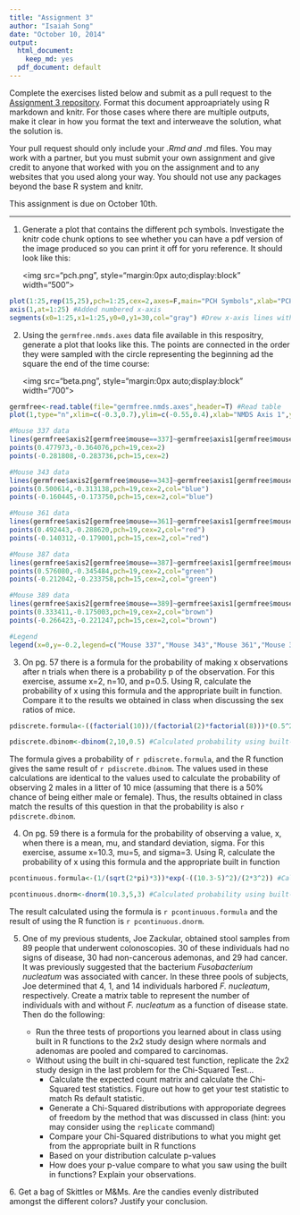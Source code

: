 ```yaml
---
title: "Assignment 3"
author: "Isaiah Song"
date: "October 10, 2014"
output:
  html_document:
    keep_md: yes
  pdf_document: default
---
```


Complete the exercises listed below and submit as a pull request to the [Assignment 3 repository](http://www.github.com/microbialinformatics/assignment03).  Format this document approapriately using R markdown and knitr. For those cases where there are multiple outputs, make it clear in how you format the text and interweave the solution, what the solution is.

Your pull request should only include your *.Rmd and *.md files. You may work with a partner, but you must submit your own assignment and give credit to anyone that worked with you on the assignment and to any websites that you used along your way. You should not use any packages beyond the base R system and knitr.

This assignment is due on October 10th.

------

1.  Generate a plot that contains the different pch symbols. Investigate the knitr code chunk options to see whether you can have a pdf version of the image produced so you can print it off for yoru reference. It should look like this:

    <img src="pch.png", style="margin:0px auto;display:block" width="500">
    
```r
plot(1:25,rep(15,25),pch=1:25,cex=2,axes=F,main="PCH Symbols",xlab="PCH value",ylab="") #Formed a chart of PCH symbols without axes
axis(1,at=1:25) #Added numbered x-axis
segments(x0=1:25,x1=1:25,y0=0,y1=30,col="gray") #Drew x-axis lines with line segments
```

2.  Using the `germfree.nmds.axes` data file available in this respositry, generate a plot that looks like this. The points are connected in the order they were sampled with the circle representing the beginning ad the square the end of the time course:

    <img src="beta.png", style="margin:0px auto;display:block" width="700">

```r
germfree<-read.table(file="germfree.nmds.axes",header=T) #Read table
plot(1,type="n",xlim=c(-0.3,0.7),ylim=c(-0.55,0.4),xlab="NMDS Axis 1",ylab="NMDS Axis 2",cex.lab=0.75,cex.axis=0.75) #Blank plot

#Mouse 337 data
lines(germfree$axis2[germfree$mouse==337]~germfree$axis1[germfree$mouse==337],lwd=2)
points(0.477973,-0.364076,pch=19,cex=2)
points(-0.281808,-0.283736,pch=15,cex=2)

#Mouse 343 data
lines(germfree$axis2[germfree$mouse==343]~germfree$axis1[germfree$mouse==343],lwd=2,col="blue")
points(0.500614,-0.313138,pch=19,cex=2,col="blue")
points(-0.160445,-0.173750,pch=15,cex=2,col="blue")

#Mouse 361 data
lines(germfree$axis2[germfree$mouse==361]~germfree$axis1[germfree$mouse==361],lwd=2,col="red")
points(0.492443,-0.288620,pch=19,cex=2,col="red")
points(-0.140312,-0.179001,pch=15,cex=2,col="red")

#Mouse 387 data
lines(germfree$axis2[germfree$mouse==387]~germfree$axis1[germfree$mouse==387],lwd=2,col="green")
points(0.576080,-0.345484,pch=19,cex=2,col="green")
points(-0.212042,-0.233758,pch=15,cex=2,col="green")

#Mouse 389 data
lines(germfree$axis2[germfree$mouse==389]~germfree$axis1[germfree$mouse==389],lwd=2,col="brown")
points(0.333411,-0.175003,pch=19,cex=2,col="brown")
points(-0.266423,-0.221247,pch=15,cex=2,col="brown")

#Legend
legend(x=0,y=-0.2,legend=c("Mouse 337","Mouse 343","Mouse 361","Mouse 387","Mouse 389"),col=c("black","blue","red","green","brown"),lty=1,lwd=2,cex=0.75)

```

3.  On pg. 57 there is a formula for the probability of making x observations after n trials when there is a probability p of the observation.  For this exercise, assume x=2, n=10, and p=0.5.  Using R, calculate the probability of x using this formula and the appropriate built in function. Compare it to the results we obtained in class when discussing the sex ratios of mice.

```r
pdiscrete.formula<-((factorial(10))/(factorial(2)*factorial(8)))*(0.5^2)*((1-0.5)^(10-2)) #Calculated probability using formula

pdiscrete.dbinom<-dbinom(2,10,0.5) #Calculated probability using built-in R function
```

The formula gives a probability of `r pdiscrete.formula`, and the R function gives the same result of `r pdiscrete.dbinom`.  The values used in these calculations are identical to the values used to calculate the probability of observing 2 males in a litter of 10 mice (assuming that there is a 50% chance of being either male or female).  Thus, the results obtained in class match the results of this question in that the probability is also `r pdiscrete.dbinom`.

4.  On pg. 59 there is a formula for the probability of observing a value, x, when there is a mean, mu, and standard deviation, sigma.  For this exercise, assume x=10.3, mu=5, and sigma=3.  Using R, calculate the probability of x using this formula and the appropriate built in function

```r
pcontinuous.formula<-(1/(sqrt(2*pi)*3))*exp(-((10.3-5)^2)/(2*3^2)) #Calculated probability using formula

pcontinuous.dnorm<-dnorm(10.3,5,3) #Calculated probability using built-in R function
```

The result calculated using the formula is `r pcontinuous.formula` and the result of using the R function is `r pcontinuous.dnorm`.

5.  One of my previous students, Joe Zackular, obtained stool samples from 89 people that underwent colonoscopies.  30 of these individuals had no signs of disease, 30 had non-cancerous ademonas, and 29 had cancer.  It was previously suggested that the bacterium *Fusobacterium nucleatum* was associated with cancer.  In these three pools of subjects, Joe determined that 4, 1, and 14 individuals harbored *F. nucleatum*, respectively. Create a matrix table to represent the number of individuals with and without _F. nucleatum_ as a function of disease state.  Then do the following:

    * Run the three tests of proportions you learned about in class using built in R  functions to the 2x2 study design where normals and adenomas are pooled and compared to carcinomas.
    * Without using the built in chi-squared test function, replicate the 2x2 study design in the last problem for the Chi-Squared Test...
      * Calculate the expected count matrix and calculate the Chi-Squared test statistics. Figure out how to get your test statistic to match Rs default statistic.
      *	Generate a Chi-Squared distributions with approporiate degrees of freedom by the method that was discussed in class (hint: you may consider using the `replicate` command)
      * Compare your Chi-Squared distributions to what you might get from the appropriate built in R functions
      * Based on your distribution calculate p-values
      * How does your p-value compare to what you saw using the built in functions? Explain your observations.


6\.  Get a bag of Skittles or M&Ms.  Are the candies evenly distributed amongst the different colors?  Justify your conclusion.

